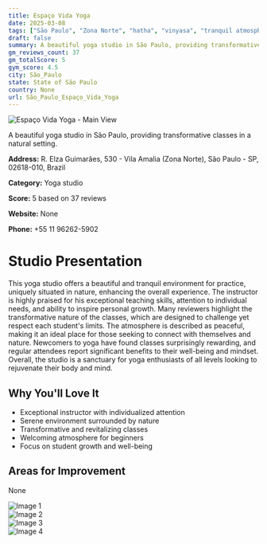 ```yaml
---
title: Espaço Vida Yoga
date: 2025-03-08
tags: ["São Paulo", "Zona Norte", "hatha", "vinyasa", "tranquil atmosphere", "natural setting", "São Paulo"]  
draft: false
summary: A beautiful yoga studio in São Paulo, providing transformative classes in a natural setting.
gm_reviews_count: 37
gm_totalScore: 5
gym_score: 4.5
city: São_Paulo
state: State of São Paulo
country: None
url: São_Paulo_Espaço_Vida_Yoga
---
```


<div className="aspect-[16/9] relative my-8">
  <img 
    src="https://lh5.googleusercontent.com/p/AF1QipOV92LYdDiza9NQkvztJcnjYHI8nf6XpIrIXQqx=w1920-h1080-k-no"
    alt="Espaço Vida Yoga - Main View"
    className="object-cover absolute inset-0 w-full h-full rounded-lg"
  />
</div>

A beautiful yoga studio in São Paulo, providing transformative classes in a natural setting.

**Address:** R. Elza Guimarães, 530 - Vila Amalia (Zona Norte), São Paulo - SP, 02618-010, Brazil

**Category:** Yoga studio

**Score:** 5 based on 37 reviews

**Website:** None

**Phone:** +55 11 96262-5902

# Studio Presentation

This yoga studio offers a beautiful and tranquil environment for practice, uniquely situated in nature, enhancing the overall experience. The instructor is highly praised for his exceptional teaching skills, attention to individual needs, and ability to inspire personal growth. Many reviewers highlight the transformative nature of the classes, which are designed to challenge yet respect each student's limits. The atmosphere is described as peaceful, making it an ideal place for those seeking to connect with themselves and nature. Newcomers to yoga have found classes surprisingly rewarding, and regular attendees report significant benefits to their well-being and mindset. Overall, the studio is a sanctuary for yoga enthusiasts of all levels looking to rejuvenate their body and mind.

## Why You'll Love It

- Exceptional instructor with individualized attention
- Serene environment surrounded by nature
- Transformative and revitalizing classes
- Welcoming atmosphere for beginners
- Focus on student growth and well-being

## Areas for Improvement

None

<div className="grid grid-cols-1 xl:grid-cols-2 gap-4 my-8">
<div className="aspect-[4/3] relative"><img src="https://lh3.googleusercontent.com/p/AF1QipNqCgMriWRn3kchvJzv9j_2CTtsrVk5SAomAN5t=w1920-h1080-k-no" alt="Image 1" className="object-cover absolute inset-0 w-full h-full rounded-lg" /></div>
<div className="aspect-[4/3] relative"><img src="https://lh5.googleusercontent.com/p/AF1QipN7tjWaChUrL-7joqwlY_aA-3SagSoGnliKYap0=w1920-h1080-k-no" alt="Image 2" className="object-cover absolute inset-0 w-full h-full rounded-lg" /></div>
<div className="aspect-[4/3] relative"><img src="https://lh5.googleusercontent.com/p/AF1QipN72ug3aZUUaes4XA8CgnWva0qmDeNw89Vp1lnp=w1920-h1080-k-no" alt="Image 3" className="object-cover absolute inset-0 w-full h-full rounded-lg" /></div>
<div className="aspect-[4/3] relative"><img src="https://lh5.googleusercontent.com/p/AF1QipOVc1xKyAClg6tUPS3ykPFIAgzkaMuFHDi7M68V=w1920-h1080-k-no" alt="Image 4" className="object-cover absolute inset-0 w-full h-full rounded-lg" /></div>
</div>